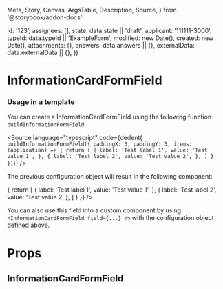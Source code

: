   Meta,
  Story,
  Canvas,
  ArgsTable,
  Description,
  Source,
} from '@storybook/addon-docs'


  id: '123',
  assignees: [],
  state: data.state || 'draft',
  applicant: '111111-3000',
  typeId: data.typeId || 'ExampleForm',
  modified: new Date(),
  created: new Date(),
  attachments: {},
  answers: data.answers || {},
  externalData: data.externalData || {},
})

<Meta
  title="Application System/InformationCardFormField"
  component={InformationCardFormField}
/>

# InformationCardFormField

### Usage in a template

You can create a InformationCardFormField using the following function `buildInformationFormField`.

<Source
  language="typescript"
  code={dedent(`
    buildInformationFormField({
      paddingX: 3,
      paddingY: 3,
      items: (application) => {
        return [
          {
                label: 'Test label 1',
                value: 'Test value 1',
              },
              {
                label: 'Test label 2',
                value: 'Test value 2',
              },
        ]
      }
    })`)}
/>

The previous configuration object will result in the following component:

<Canvas>
  <Story name="Default">
    <InformationCardFormField
      application={createMockApplication()}
      field={{
        paddingX: 3,
        paddingY: 3,
        items: (application) => {
          return [
            {
                  label: 'Test label 1',
                  value: 'Test value 1',
                },
                {
                  label: 'Test label 2',
                  value: 'Test value 2,
                },
          ]
        }
      }}
    />
  </Story>
</Canvas>

You can also use this field into a custom component by using `<InformationCardFormField field={...} />` with the configuration object defined above.

# Props

## InformationCardFormField

<ArgsTable of={InformationCardFormField} />
